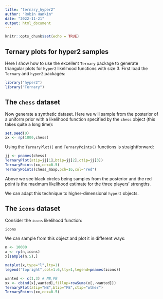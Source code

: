 ```yaml
---
title: "ternary_hyper2"
author: "Robin Hankin"
date: "2022-11-21"
output: html_document
---
```


```r
knitr::opts_chunk$set(echo = TRUE)
```

## Ternary plots for hyper2 samples

Here I show how to use the excellent `Ternary` package to generate
triangular plots for `hyper2` likelihood functions with size 3.  First
load the `Ternary` and `hyper2` packages:

```r
library("hyper2")
library("Ternary")
```

## The `chess` dataset

Now generate a synthetic dataset.  Here we will sample from the
posterior of a uniform prior with a likelihood function specified by
the `chess` object (this takes quite a long time):

```r
set.seed(0)
xx <- rp(1000,chess)
```

Using the `TernaryPlot()` and `TernaryPoints()` functions is straightforward:
```r
jj <- pnames(chess)
TernaryPlot(atip=jj[1],btip=jj[2],ctip=jj[3])
TernaryPoints(xx,cex=0.5)
TernaryPoints(chess_maxp,pch=16,col="red")
```

Above we see black circles being samples from the posterior and the
red point is the maximum likelihood estimate for the three players'
strengths.

We can adapt this technique to higher-dimensional `hyper2` objects.


## The `icons` dataset

Consider the `icons` likelihood function:

```r
icons
```


We can sample from this object and plot it in different ways:


```r
n <- 10000
x <- rp(n,icons)
x[sample(n,5),]
```


```r
matplot(x,type="l",lty=1)
legend("topright",col=1:6,lty=1,legend=pnames(icons))
```


```r
wanted <- c(1,3) # NB,PB
xx <- cbind(x[,wanted],fillup=rowSums(x[,-wanted]))
TernaryPlot(atip="NB",btip="PB",ctip="other")
TernaryPoints(xx,cex=0.5)
```




